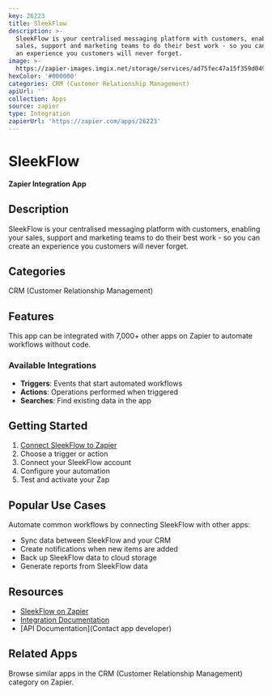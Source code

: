 ```yaml
---
key: 26223
title: SleekFlow
description: >-
  SleekFlow is your centralised messaging platform with customers, enabling your
  sales, support and marketing teams to do their best work - so you can create
  an experience you customers will never forget.
image: >-
  https://zapier-images.imgix.net/storage/services/ad75fec47a15f359d0490d2e748ca1a1.png?auto=format%2Ccompress&ixlib=python-3.0.0&q=50
hexColor: '#000000'
categories: CRM (Customer Relationship Management)
apiUrl: ''
collection: Apps
source: zapier
type: Integration
zapierUrl: 'https://zapier.com/apps/26223'
---
```

# SleekFlow

**Zapier Integration App**

## Description

SleekFlow is your centralised messaging platform with customers, enabling your sales, support and marketing teams to do their best work - so you can create an experience you customers will never forget.

## Categories

CRM (Customer Relationship Management)

## Features

This app can be integrated with 7,000+ other apps on Zapier to automate workflows without code.

### Available Integrations

- **Triggers**: Events that start automated workflows
- **Actions**: Operations performed when triggered
- **Searches**: Find existing data in the app

## Getting Started

1. [Connect SleekFlow to Zapier](https://zapier.com/apps/26223)
2. Choose a trigger or action
3. Connect your SleekFlow account
4. Configure your automation
5. Test and activate your Zap

## Popular Use Cases

Automate common workflows by connecting SleekFlow with other apps:

- Sync data between SleekFlow and your CRM
- Create notifications when new items are added
- Back up SleekFlow data to cloud storage
- Generate reports from SleekFlow data

## Resources

- [SleekFlow on Zapier](https://zapier.com/apps/26223)
- [Integration Documentation](https://zapier.com/apps/26223/integrations)
- [API Documentation](Contact app developer)

## Related Apps

Browse similar apps in the CRM (Customer Relationship Management) category on Zapier.

